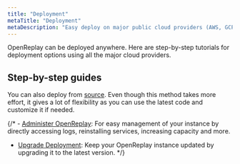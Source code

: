 ```yaml
---
title: "Deployment"
metaTitle: "Deployment"
metaDescription: "Easy deploy on major public cloud providers (AWS, GCP, Azure, DigitalOcean, Scaleway and OVHcloud)"
---
```


OpenReplay can be deployed anywhere. Here are step-by-step tutorials for deployment options using all the major cloud providers.


## Step-by-step guides
<div class="grid grid-cols-2 md:grid-cols-4 gap-4 card">
    <IconText url="/deployment/deploy-aws" title="AWS" />
    <IconText url="/deployment/deploy-azure" title="Azure" />
    <IconText url="/deployment/deploy-gcp" title="GCP" />
    <IconText url="/deployment/deploy-digitalocean" title="digitalocean" />
    <IconText url="/deployment/deploy-scaleway" title="ScaleWay" />
    <IconText url="/deployment/deploy-ovhcloud" title="OVHCloud" />
    <IconText url="/deployment/deploy-ubuntu" title="Ubuntu" />
    <IconText url="/deployment/deploy-kubernetes" title="Kubernetes" />
</div>

You can also deploy from [source](/deployment/deploy-source). Even though this method takes more effort, it gives a lot of flexibility as you can use the latest code and customize it if needed.

{/* - [Administer OpenReplay](/deployment/openreplay-admin): For easy management of your instance by directly accessing logs, reinstalling services, increasing capacity and more.
- [Upgrade Deployment](/deployment/upgrade): Keep your OpenReplay instance updated by upgrading it to the latest version.
*/}

<div class="grid grid-cols-1 md:grid-cols-12 gap-4">
<ORCard url="/deployment/openreplay-admin" title="Administer OpenReplay"   description="For easy management of your instance by directly accessing logs, reinstalling services, increasing capacity and more." icon="administer" width="50"/>
<ORCard url="/deployment/upgrade" title="Upgrade Deployment"   description="Ensure that your OpenReplay instance stays current by upgrading it to the newest version." icon="upgrade" width="50"/>
</div>